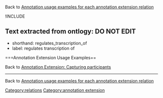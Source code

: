 Back to [http://wiki.geneontology.org/index.php/Annotation_usage_examples_for_each_annotation_extension_relation  Annotation usage examples for each annotation extension relation]


!INCLUDE

== Text extracted from ontlogy: DO NOT EDIT ==
* shorthand: regulates_transcription_of
* label: regulates transcription of
===Annotation Extension Usage Examples==

Back to [http://wiki.geneontology.org/index.php/Annotation_Extension:_Capturing_participants Annotation Extension: Capturing participants]


----

Back to [http://wiki.geneontology.org/index.php/Annotation_usage_examples_for_each_annotation_extension_relation  Annotation usage examples for each annotation extension relation]

[[Category:relations]]
[[Category:annotation extension]]